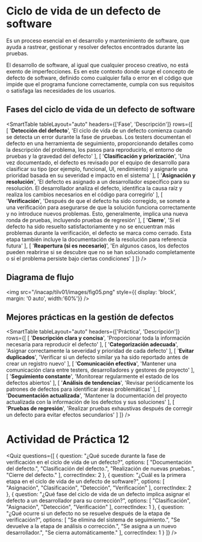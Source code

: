 # Ciclo de vida de un defecto de software

Es un proceso esencial en el desarrollo y mantenimiento de software, que ayuda a rastrear, gestionar y resolver defectos encontrados durante las pruebas.

El desarrollo de software, al igual que cualquier proceso creativo, no está exento de imperfecciones. Es en este contexto donde surge el concepto de defecto de software, definido como cualquier falla o error en el código que impide que el programa funcione correctamente, cumpla con sus requisitos o satisfaga las necesidades de los usuarios.

## Fases del ciclo de vida de un defecto de software

<SmartTable
	tableLayout="auto"
	headers={['Fase', 'Descripción']}
	rows={[
		[
			'**Detección del defecto**',
			'El ciclo de vida de un defecto comienza cuando se detecta un error durante la fase de pruebas. Los testers documentan el defecto en una herramienta de seguimiento, proporcionando detalles como la descripción del problema, los pasos para reproducirlo, el entorno de pruebas y la gravedad del defecto'
		],
		[
			'**Clasificación y priorización**',
			'Una vez documentado, el defecto es revisado por el equipo de desarrollo para clasificar su tipo (por ejemplo, funcional, UI, rendimiento) y asignarle una prioridad basada en su severidad e impacto en el sistema'
		],
		[
			'**Asignación y resolución**',
			'El defecto es asignado a un desarrollador específico para su resolución. El desarrollador analiza el defecto, identifica la causa raíz y realiza los cambios necesarios en el código para corregirlo'
		],
		[
			'**Verificación**',
			'Después de que el defecto ha sido corregido, se somete a una verificación para asegurarse de que la solución funciona correctamente y no introduce nuevos problemas. Esto, generalmente, implica una nueva ronda de pruebas, incluyendo pruebas de regresión'
		],
		[
			'**Cierre**',
			'Si el defecto ha sido resuelto satisfactoriamente y no se encuentran más problemas durante la verificación, el defecto se marca como cerrado. Esta etapa también incluye la documentación de la resolución para referencia futura'
		],
		[
			'**Reapertura (si es necesario)**',
			'En algunos casos, los defectos pueden reabrirse si se descubre que no se han solucionado completamente o si el problema persiste bajo ciertas condiciones'
		]
	]}
/>

## Diagrama de flujo

<img 
  src="/inacap/tilv01/images/fig05.png" 
  style={{ display: 'block', margin: '0 auto', width:'60%'}} 
/>

## Mejores prácticas en la gestión de defectos

<SmartTable
	tableLayout="auto"
	headers={['Práctica', 'Descripción']}
	rows={[
		[
			'**Descripción clara y concisa**',
			'Proporcionar toda la información necesaria para reproducir el defecto'
		],
		[
			'**Categorización adecuada**',
			'Asignar correctamente la severidad y prioridad de cada defecto'
		],
		[
			'**Evitar duplicados**',
			'Verificar si un defecto similar ya ha sido reportado antes de crear un registro nuevo'
		],
		[
			'**Comunicación efectiva**',
			'Mantener una comunicación clara entre testers, desarrolladores y gestores de proyecto'
		],
		[
			'**Seguimiento constante**',
			'Monitorear regularmente el estado de los defectos abiertos'
		],
		[
			'**Análisis de tendencias**',
			'Revisar periódicamente los patrones de defectos para identificar áreas problemáticas'
		],
		[
			'**Documentación actualizada**',
			'Mantener la documentación del proyecto actualizada con la información de los defectos y sus soluciones'
		],
		[
			'**Pruebas de regresión**',
			'Realizar pruebas exhaustivas después de corregir un defecto para evitar efectos secundarios'
		]
	]}
/>

# Actividad de Práctica 12

<Quiz questions={[
	{
		question: "¿Qué sucede durante la fase de verificación en el ciclo de vida de un defecto?",
		options: [
			"Documentación del defecto.",
			"Clasificación del defecto.",
			"Realización de nuevas pruebas.",
			"Cierre del defecto."
		],
		correctIndex: 2
	},
    {
		question: "¿Cuál es la primera etapa en el ciclo de vida de un defecto de software?",
		options: [
			"Asignación",
			"Clasificación",
			"Detección",
			"Verificación"
		],
		correctIndex: 2
	},
    {
		question: "¿Qué fase del ciclo de vida de un defecto implica asignar el defecto a un desarrollador para su corrección?",
		options: [
			"Clasificación",
			"Asignación",
			"Detección",
			"Verificación"
		],
		correctIndex: 1
	},
    {
		question: "¿Qué ocurre si un defecto no se resuelve después de la etapa de verificación?",
		options: [
			"Se elimina del sistema de seguimiento.",
			"Se devuelve a la etapa de análisis o corrección.",
			"Se asigna a un nuevo desarrollador.",
			"Se cierra automáticamente."
		],
		correctIndex: 1
	}
]} />